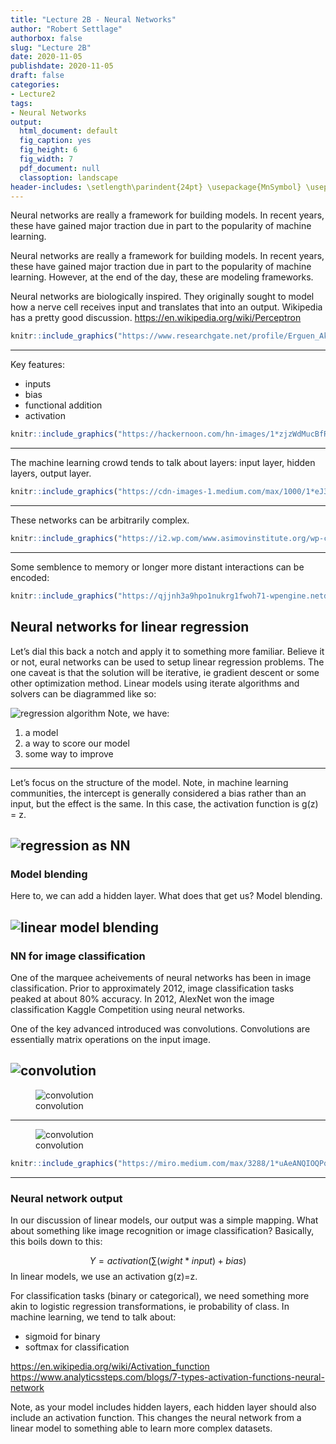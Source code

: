 ```yaml
---
title: "Lecture 2B - Neural Networks"
author: "Robert Settlage"
authorbox: false
slug: "Lecture 2B"
date: 2020-11-05
publishdate: 2020-11-05
draft: false
categories:
- Lecture2
tags:
- Neural Networks
output:
  html_document: default
  fig_caption: yes
  fig_height: 6
  fig_width: 7
  pdf_document: null
  classoption: landscape
header-includes: \setlength\parindent{24pt} \usepackage{MnSymbol} \usepackage{mathrsfs}
---
```


Neural networks are really a framework for building models.  In recent years, these have gained major traction due in part to the popularity of machine learning.  

<!--more-->

Neural networks are really a framework for building models.  In recent years, these have gained major traction due in part to the popularity of machine learning.  However, at the end of the day, these are modeling frameworks.

Neural networks are biologically inspired.  They originally sought to model how a nerve cell receives input and translates that into an output.  Wikipedia has a pretty good discussion.  <https://en.wikipedia.org/wiki/Perceptron>

\begin{equation}
f(x) = \begin{cases} 1\text{ if } \mathbf{wx} \le 0, \\
                0\text{ otherwise} \\
           \end{cases}
\end{equation}


```r
knitr::include_graphics("https://www.researchgate.net/profile/Erguen_Akguen/publication/326417061/figure/fig2/AS:648990437679105@1531742786278/Similarity-between-biological-and-artificial-neural-networks-Arbib-2003a-Haykin.png")
```

----

Key features:

+ inputs  
+ bias  
+ functional addition  
+ activation  

```r
knitr::include_graphics("https://hackernoon.com/hn-images/1*zjzWdMucBfRbkqMzgm2xKg.png")
```

----

The machine learning crowd tends to talk about layers: input layer, hidden layers, output layer.

```r
knitr::include_graphics("https://cdn-images-1.medium.com/max/1000/1*eJ36Jpf-DE9q5nKk67xT0Q.jpeg")
```

----

These networks can be arbitrarily complex.  

```r
knitr::include_graphics("https://i2.wp.com/www.asimovinstitute.org/wp-content/uploads/2016/09/neuralnetworks.png")
```

----

Some semblence to memory or longer more distant interactions can be encoded:  

```r
knitr::include_graphics("https://qjjnh3a9hpo1nukrg1fwoh71-wpengine.netdna-ssl.com/wp-content/uploads/2019/04/ELMo-biLSTM_web.jpg")
```

## Neural networks for linear regression

Let's dial this back a notch and apply it to something more familiar.  Believe it or not, eural networks can be used to setup linear regression problems.  The one caveat is that the solution will be iterative, ie gradient descent or some other optimization method.  Linear models using iterate algorithms and solvers can be diagrammed like so:

![regression algorithm](../img/linear_model_algorithm.png)
Note, we have:

1. a model  
2. a way to score our model  
3. some way to improve  

----

Let's focus on the structure of the model.  Note, in machine learning communities, the intercept is generally considered a bias rather than an input, but the effect is the same.  In this case, the activation function is g(z) = z.

![regression as NN](../img/linear_model_NN.png)
----

### Model blending

Here to, we can add a hidden layer.  What does that get us?  Model blending.

![linear model blending](../img/linear_model_blending_NN.png)
----

### NN for image classification

One of the marquee acheivements of neural networks has been in image classification.  Prior to approximately 2012, image classification tasks peaked at about 80% accuracy.  In 2012, AlexNet won the image classification Kaggle Competition using neural networks.

One of the key advanced introduced was convolutions.  Convolutions are essentially matrix operations on the input image.

![convolution](../img/convolution_kernel.png)
----

![convolution](../img/convolution_output.png)

----

![convolution](../img/convolutions_in_NN.png)
```r
knitr::include_graphics("https://miro.medium.com/max/3288/1*uAeANQIOQPqWZnnuH-VEyw.jpeg")
```

----

### Neural network output

In our discussion of linear models, our output was a simple mapping.  What about something like image recognition or image classification?  Basically, this boils down to this:

$$Y  = activation(\sum(wight*input)+bias)$$
In linear models, we use an activation g(z)=z.

For classification tasks (binary or categorical), we need something more akin to logistic regression transformations, ie probability of class.  In machine learning, we tend to talk about:

- sigmoid for binary
- softmax for classification

<https://en.wikipedia.org/wiki/Activation_function>
<https://www.analyticssteps.com/blogs/7-types-activation-functions-neural-network>

Note, as your model includes hidden layers, each hidden layer should also include an activation function.  This changes the neural network from a linear model to something able to learn more complex datasets.
